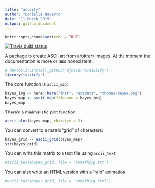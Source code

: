 ```yaml
---
title: "asciify"
author: "Danielle Navarro"
date: "11 March 2019"
output: github_document
---
```


```r
knitr::opts_chunk$set(echo = TRUE)
```

[![Travis build status](https://travis-ci.org/djnavarro/asciify.svg?branch=master)](https://travis-ci.org/djnavarro/asciify)


A package to create ASCII art from arbitrary images. At the moment the documentation is more or less nonexistent. 

```r
# devtools::install_github("djnavarro/asciify")
library("asciify")
```

The core function is `ascii_map`:

```r
bayes_img <- here::here("inst", "extdata", "thomas-bayes.png")
bayes_map <- ascii_map(filename = bayes_img)
bayes_map
```

There's a minimalistic plot function:
```r
ascii_plot(bayes_map, charsize = 2)
```

You can convert to a matrix "grid" of characters:

```r
bayes_grid <- ascii_grid(bayes_map)
str(bayes_grid)
```

You can write this matrix to a text file using `ascii_text`

```r
#ascii_text(bayes_grid, file = "something.txt")
```

You can also write an HTML version with a "rain" animation

```r
#ascii_rain(bayes_grid, file = "something.html")
```

<!--
An example of the output is 

<iframe src="bayes_rain.html" width="680px", height="450px"></iframe>
-->